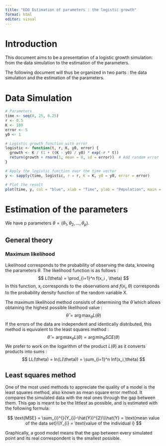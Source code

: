 ```yaml
---
title: "EDO Estimation of parameters : the logistic growth"
format: html
editor: visual
---
```


# Introduction

This document aims to be a presentation of a logistic growth simulation: from the data simulation to the estimation of the parameters.

The following document will thus be organized in two parts : the data simulation and the estimation of the parameters.

# Data Simulation

```r
# Parameters
time <- seq(0, 25, 0.25)
r <- 0.5
K <- 100
error <- 5
y0 <- 1

# Logistic growth function with error
logistic <- function(t, r, K, y0, error) {
  growth <- K / (1 + ((K - y0) / y0) * exp(-r * t))
  return(growth + rnorm(1, mean = 0, sd = error))  # Add random error
}

# Apply the logistic function over the time vector
y <- sapply(time, logistic, r = r, K = K, y0 = y0, error = error)

# Plot the result
plot(time, y, col = "blue", xlab = "Time", ylab = "Population", main = "Logistic Growth with Error")
```

# Estimation of the parameters

We have p parameters $\theta = (\theta_1,\theta_2,...,\theta_p)$.

## General theory

### Maximum likelihood

Likelihood corresponds to the probability of observing the data, knowing the parameters $\theta$. The likelihood function is as follows :
$$
L(\theta) = \prod_{i=1}^n f(x_i , \theta)
$$
In this function, $x_i$ corresponds to the observations and $f(x_i,\theta)$ corresponds to the probability density function of the random variable X.

The maximum likelihood method consists of determining the $\hat\theta$ which allows obtaining the highest possible likelihood value :
$$
\hat\theta = \arg\max_\theta L(\theta)
$$
If the errors of the data are independent and identically distributed, this method is equivalent to the least squares method :
$$
\hat{\theta} = \arg\max_{\theta} L(\theta) = \arg\min_{\theta} SCE(\theta)
$$
We prefer to work on the logarithm of the product $L(\theta)$ as it converts products into sums :
$$
LL(\theta) = ln(L(\theta)) = \sum_{i=1}^n lnf(x_i,\theta)
$$

## Least squares method

One of the most used methods to appreciate the quality of a model is the least squares method, also known as mean square error method. It compares the simulated data with the real ones through the gap between them. This gap is meant to be the littlest as possible, and is estimated with the following formula:

$$
\text{MSE} = \sum_{i}^{}(Y_{i}-\hat{Y})^{2}\\\hat{Y} = \text{mean value of the data set}\\Y_{i} = \text{value of the individual i}
$$

Graphically, a good model means that the gap between every simulated point and its real correspondent is the smallest possible.


